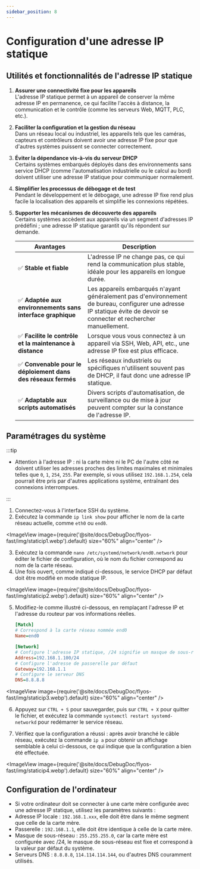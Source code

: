 ```yaml
---
sidebar_position: 8
---
```


# Configuration d'une adresse IP statique

## Utilités et fonctionnalités de l'adresse IP statique


1. **Assurer une connectivité fixe pour les appareils**  
   L'adresse IP statique permet à un appareil de conserver la même adresse IP en permanence, ce qui facilite l'accès à distance, la communication et le contrôle (comme les serveurs Web, MQTT, PLC, etc.).

2. **Faciliter la configuration et la gestion du réseau**  
   Dans un réseau local ou industriel, les appareils tels que les caméras, capteurs et contrôleurs doivent avoir une adresse IP fixe pour que d'autres systèmes puissent se connecter correctement.

3. **Éviter la dépendance vis-à-vis du serveur DHCP**  
   Certains systèmes embarqués déployés dans des environnements sans service DHCP (comme l'automatisation industrielle ou le calcul au bord) doivent utiliser une adresse IP statique pour communiquer normalement.

4. **Simplifier les processus de débogage et de test**  
   Pendant le développement et le débogage, une adresse IP fixe rend plus facile la localisation des appareils et simplifie les connexions répétées.

5. **Supporter les mécanismes de découverte des appareils**  
   Certains systèmes accèdent aux appareils via un segment d'adresses IP prédéfini ; une adresse IP statique garantit qu'ils répondent sur demande.

    | Avantages | Description |
    |-----------|-------------|
    | ✅ **Stable et fiable** | L'adresse IP ne change pas, ce qui rend la communication plus stable, idéale pour les appareils en longue durée. |
    | ✅ **Adaptée aux environnements sans interface graphique** | Les appareils embarqués n'ayant généralement pas d'environnement de bureau, configurer une adresse IP statique évite de devoir se connecter et rechercher manuellement. |
    | ✅ **Facilite le contrôle et la maintenance à distance** | Lorsque vous vous connectez à un appareil via SSH, Web, API, etc., une adresse IP fixe est plus efficace. |
    | ✅ **Convenable pour le déploiement dans des réseaux fermés** | Les réseaux industriels ou spécifiques n'utilisent souvent pas de DHCP, il faut donc une adresse IP statique. |
    | ✅ **Adaptable aux scripts automatisés** | Divers scripts d'automatisation, de surveillance ou de mise à jour peuvent compter sur la constance de l'adresse IP. |

## Paramétrages du système

:::tip

- Attention à l'adresse IP : ni la carte mère ni le PC de l'autre côté ne doivent utiliser les adresses proches des limites maximales et minimales telles que `0`, `1`, `254`, `255`. Par exemple, si vous utilisez `192.168.1.254`, cela pourrait être pris par d'autres applications système, entraînant des connexions interrompues.

:::

1. Connectez-vous à l'interface SSH du système.
2. Exécutez la commande `ip link show` pour afficher le nom de la carte réseau actuelle, comme `eth0` ou `end0`.

<ImageView image={require('@site/docs/DebugDoc/flyos-fast/img/staticip1.webp').default} size="60%" align="center" />

3. Exécutez la commande `nano /etc/systemd/network/end0.network` pour éditer le fichier de configuration, où le nom du fichier correspond au nom de la carte réseau.
4. Une fois ouvert, comme indiqué ci-dessous, le service DHCP par défaut doit être modifié en mode statique IP.

<ImageView image={require('@site/docs/DebugDoc/flyos-fast/img/staticip2.webp').default} size="60%" align="center" />

5. Modifiez-le comme illustré ci-dessous, en remplaçant l'adresse IP et l'adresse du routeur par vos informations réelles.

    ```ini
    [Match]
    # Correspond à la carte réseau nommée end0
    Name=end0

    [Network]
    # Configure l'adresse IP statique, /24 signifie un masque de sous-réseau de 255.255.255.0
    Address=192.168.1.100/24
    # Configure l'adresse de passerelle par défaut
    Gateway=192.168.1.1
    # Configure le serveur DNS
    DNS=8.8.8.8
    ```

<ImageView image={require('@site/docs/DebugDoc/flyos-fast/img/staticip3.webp').default} size="60%" align="center" />

6. Appuyez sur `CTRL + S` pour sauvegarder, puis sur `CTRL + X` pour quitter le fichier, et exécutez la commande `systemctl restart systemd-networkd` pour redémarrer le service réseau.

7. Vérifiez que la configuration a réussi : après avoir branché le câble réseau, exécutez la commande `ip a` pour obtenir un affichage semblable à celui ci-dessous, ce qui indique que la configuration a bien été effectuée.

<ImageView image={require('@site/docs/DebugDoc/flyos-fast/img/staticip4.webp').default} size="60%" align="center" />

## Configuration de l'ordinateur

- Si votre ordinateur doit se connecter à une carte mère configurée avec une adresse IP statique, utilisez les paramètres suivants :
- Adresse IP locale : `192.168.1.xxx`, elle doit être dans le même segment que celle de la carte mère.
- Passerelle : `192.168.1.1`, elle doit être identique à celle de la carte mère.
- Masque de sous-réseau : `255.255.255.0`, car la carte mère est configurée avec /24, le masque de sous-réseau est fixe et correspond à la valeur par défaut du système.
- Serveurs DNS : `8.8.8.8`, `114.114.114.144`, ou d'autres DNS couramment utilisés.
